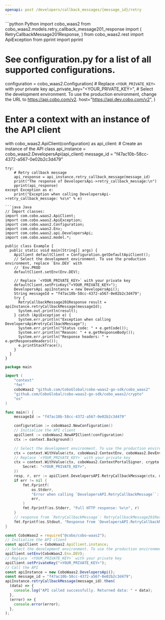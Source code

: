 ```yaml
---
openapi: post /developers/callback_messages/{message_id}/retry
---
```


<RequestExample>
```python Python
import cobo_waas2
from cobo_waas2.models.retry_callback_message201_response import (
    RetryCallbackMessage201Response,
)
from cobo_waas2.rest import ApiException
from pprint import pprint

# See configuration.py for a list of all supported configurations.
configuration = cobo_waas2.Configuration(
    # Replace `<YOUR_PRIVATE_KEY>` with your private key
    api_private_key="<YOUR_PRIVATE_KEY>",
    # Select the development environment. To use the production environment, change the URL to https://api.cobo.com/v2.
    host="https://api.dev.cobo.com/v2",
)
# Enter a context with an instance of the API client
with cobo_waas2.ApiClient(configuration) as api_client:
    # Create an instance of the API class
    api_instance = cobo_waas2.DevelopersApi(api_client)
    message_id = "f47ac10b-58cc-4372-a567-0e02b2c3d479"

    try:
        # Retry callback message
        api_response = api_instance.retry_callback_message(message_id)
        print("The response of DevelopersApi->retry_callback_message:\n")
        pprint(api_response)
    except Exception as e:
        print("Exception when calling DevelopersApi->retry_callback_message: %s\n" % e)

```
```java Java
// Import classes:
import com.cobo.waas2.ApiClient;
import com.cobo.waas2.ApiException;
import com.cobo.waas2.Configuration;
import com.cobo.waas2.Env;
import com.cobo.waas2.api.DevelopersApi;
import com.cobo.waas2.model.*;

public class Example {
  public static void main(String[] args) {
    ApiClient defaultClient = Configuration.getDefaultApiClient();
    // Select the development environment. To use the production environment, replace `Env.DEV` with
    // `Env.PROD
    defaultClient.setEnv(Env.DEV);

    // Replace `<YOUR_PRIVATE_KEY>` with your private key
    defaultClient.setPrivKey("<YOUR_PRIVATE_KEY>");
    DevelopersApi apiInstance = new DevelopersApi();
    String messageId = "f47ac10b-58cc-4372-a567-0e02b2c3d479";
    try {
      RetryCallbackMessage201Response result = apiInstance.retryCallbackMessage(messageId);
      System.out.println(result);
    } catch (ApiException e) {
      System.err.println("Exception when calling DevelopersApi#retryCallbackMessage");
      System.err.println("Status code: " + e.getCode());
      System.err.println("Reason: " + e.getResponseBody());
      System.err.println("Response headers: " + e.getResponseHeaders());
      e.printStackTrace();
    }
  }
}

```
```go Go
package main

import (
	"context"
	"fmt"
	coboWaas2 "github.com/CoboGlobal/cobo-waas2-go-sdk/cobo_waas2"
	"github.com/CoboGlobal/cobo-waas2-go-sdk/cobo_waas2/crypto"
	"os"
)

func main() {
	messageId := "f47ac10b-58cc-4372-a567-0e02b2c3d479"

	configuration := coboWaas2.NewConfiguration()
	// Initialize the API client
	apiClient := coboWaas2.NewAPIClient(configuration)
	ctx := context.Background()

	// Select the development environment. To use the production environment, replace coboWaas2.DevEnv with coboWaas2.ProdEnv
	ctx = context.WithValue(ctx, coboWaas2.ContextEnv, coboWaas2.DevEnv)
	// Replace `<YOUR_PRIVATE_KEY>` with your private key
	ctx = context.WithValue(ctx, coboWaas2.ContextPortalSigner, crypto.Ed25519Signer{
		Secret: "<YOUR_PRIVATE_KEY>",
	})
	resp, r, err := apiClient.DevelopersAPI.RetryCallbackMessage(ctx, messageId).Execute()
	if err != nil {
		fmt.Fprintf(
			os.Stderr,
			"Error when calling `DevelopersAPI.RetryCallbackMessage``: %v\n",
			err,
		)
		fmt.Fprintf(os.Stderr, "Full HTTP response: %v\n", r)
	}
	// response from `RetryCallbackMessage`: RetryCallbackMessage201Response
	fmt.Fprintf(os.Stdout, "Response from `DevelopersAPI.RetryCallbackMessage`: %v\n", resp)
}

```
```javascript JavaScript
const CoboWaas2 = require("@cobo/cobo-waas2");
// Initialize the API client
const apiClient = CoboWaas2.ApiClient.instance;
// Select the development environment. To use the production environment, replace `Env.DEV` with `Env.PROD`
apiClient.setEnv(CoboWaas2.Env.DEV);
// Replace `<YOUR_PRIVATE_KEY>` with your private key
apiClient.setPrivateKey("<YOUR_PRIVATE_KEY>");
// Call the API
const apiInstance = new CoboWaas2.DevelopersApi();
const message_id = "f47ac10b-58cc-4372-a567-0e02b2c3d479";
apiInstance.retryCallbackMessage(message_id).then(
  (data) => {
    console.log("API called successfully. Returned data: " + data);
  },
  (error) => {
    console.error(error);
  },
);

```
</RequestExample>
